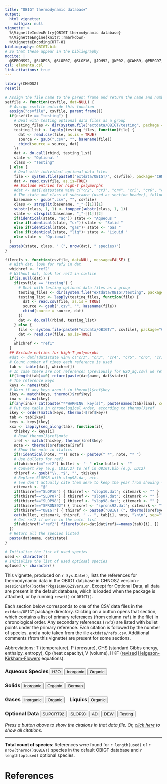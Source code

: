 ```yaml
---
title: "OBIGT thermodynamic database"
output:
  html_vignette:
    mathjax: null
vignette: >
  %\VignetteIndexEntry{OBIGT thermodynamic database}
  %\VignetteEngine{knitr::rmarkdown}
  %\VignetteEncoding{UTF-8}
bibliography: OBIGT.bib
# So that these appear in the bibliography
nocite: | 
  @SPRONS92, @SLOP98, @SLOP07, @SLOP16, @JOH92, @WP02, @CWM89, @PRPG97, @TH88, @Kul06, @Sho09, @HKF81
csl: elementa.csl
link-citations: true
---
```

<style>
/* https://css-tricks.com/hash-tag-links-padding/ */
a.anchor::before {
  display: block;
  content: " ";
  margin-top: -220px;
  height: 220px;
  visibility: hidden;
  pointer-events: none;
}
</style>
<script>
function ToggleDiv(ID) {
  var D = document.getElementById("D-" + ID);
  if (D.style.display === "none") {
    // close all divs then open this one
    CloseAllDivs();
    OpenDiv(ID);
  } else {
    // close all divs
    CloseAllDivs();
  }
}
function OpenDiv(ID) {
  // open the div
  var D = document.getElementById("D-" + ID);
  D.style.display = "block";
  // style the button
  var B = document.getElementById("B-" + ID);
  var Btext = ID.split("-")[1];
  B.innerHTML = "<b>" + Btext + "</b>";
  B.style.color = "red";
}
function CloseDiv(ID) {
  // close the div
  var D = document.getElementById("D-" + ID);
  D.style.display = "none";
  // style the button
  var B = document.getElementById("B-" + ID);
  var Btext = ID.split("-")[1];
  B.innerHTML = Btext;
  B.style.color = "black";
}
function OpenAllDivs() {
  OpenDiv("aqueous-H2O");
  OpenDiv("aqueous-inorganic");
  OpenDiv("aqueous-organic");
  OpenDiv("solid-inorganic");
  OpenDiv("solid-organic");
  OpenDiv("solid-Berman");
  OpenDiv("gas-inorganic");
  OpenDiv("gas-organic");
  OpenDiv("liquid-organic");
  OpenDiv("optional-SUPCRT92");
  OpenDiv("optional-SLOP98");
  OpenDiv("optional-AD");
  OpenDiv("optional-DEW");
  OpenDiv("optional-Testing");
  // change the footer message
  document.getElementById("footer").style.display = "none";
  document.getElementById("all-open").style.display = "block";
}
function CloseAllDivs() {
  CloseDiv("aqueous-H2O");
  CloseDiv("aqueous-inorganic");
  CloseDiv("aqueous-organic");
  CloseDiv("solid-inorganic");
  CloseDiv("solid-organic");
  CloseDiv("solid-Berman");
  CloseDiv("gas-inorganic");
  CloseDiv("gas-organic");
  CloseDiv("liquid-organic");
  CloseDiv("optional-SUPCRT92");
  CloseDiv("optional-SLOP98");
  CloseDiv("optional-AD");
  CloseDiv("optional-DEW");
  CloseDiv("optional-Testing");
  // change the footer message
  document.getElementById("footer").style.display = "block";
  document.getElementById("all-open").style.display = "none";
}
</script>

```r
library(CHNOSZ)
reset()
```

```r
# Assign the file name to the parent frame and return the name and number of species
setfile <- function(csvfile, dat=NULL) {
  # Assign csvfile outside this function
  assign("csvfile", csvfile, parent.frame())
  if(csvfile == "testing") {
    # Deal with testing optional data files as a group
    testing_files <- dir(system.file("extdata/OBIGT/testing", package = "CHNOSZ"), full.names = TRUE)
    testing_list <- lapply(testing_files, function(file) {
      dat <- read.csv(file, as.is = TRUE)
      source <- gsub(".csv", "", basename(file))
      cbind(source = source, dat)
    })
    dat <- do.call(rbind, testing_list)
    state <- "Optional "
    class <- "Testing"
  } else {
    # Deal with individual optional data files
    file <- system.file(paste0("extdata/OBIGT/", csvfile), package="CHNOSZ")
    dat <- read.csv(file, as.is=TRUE)
    ## Exclude entries for high-T polymorphs
    #dat <- dat[!dat$state %in% c("cr2", "cr3", "cr4", "cr5", "cr6", "cr7", "cr8", "cr9"), ]
    # The state and class of substance (used as section header), followed by number of species
    basename <- gsub(".csv", "", csvfile)
    class <- strsplit(basename, "_")[[1]][1]
    substr(class, 1, 1) <- toupper(substr(class, 1, 1))
    state <- strsplit(basename, "_")[[1]][2]
    if(identical(state, "aq")) state <- "Aqueous "
    else if(identical(state, "cr")) state <- "Solid "
    else if(identical(state, "gas")) state <- "Gas "
    else if(identical(state, "liq")) state <- "Liquid "
    else state <- "Optional "
  }
  paste0(state, class, " (", nrow(dat), " species)")
}
```

```r
filerefs <- function(csvfile, dat=NULL, message=FALSE) {
  # With dat, look for ref2 in dat
  whichref <- "ref2"
  # Without dat, look for ref1 in csvfile
  if(is.null(dat)) {
    if(csvfile == "testing") {
      # Deal with testing optional data files as a group
      testing_files <- dir(system.file("extdata/OBIGT/testing", package = "CHNOSZ"), full.names = TRUE)
      testing_list <- lapply(testing_files, function(file) {
        dat <- read.csv(file, as.is = TRUE)
        source <- gsub(".csv", "", basename(file))
        cbind(source = source, dat)
      })
      dat <- do.call(rbind, testing_list)
    } else {
      file <- system.file(paste0("extdata/OBIGT/", csvfile), package="CHNOSZ")
      dat <- read.csv(file, as.is=TRUE)
    }
    whichref <- "ref1"
  }
  ## Exclude entries for high-T polymorphs
  #dat <- dat[!dat$state %in% c("cr2", "cr3", "cr4", "cr5", "cr6", "cr7", "cr8", "cr9"), ]
  # Count number of times each reference is used
  tab <- table(dat[, whichref])
  # In case there are not references (previously for H2O_aq.csv) we return the species here
  if(length(tab)==0) return(paste(dat$name, dat$state))
  # The reference keys
  keys <- names(tab)
  # Warn if any keys aren't in thermo()$ref$key
  ikey <- match(keys, thermo()$ref$key)
  ina <- is.na(ikey)
  if(any(ina)) cat(paste("**WARNING: key(s)", paste(names(tab)[ina], collapse=" "), "not found in `thermo()$ref$key`**\n\n"))
  # Put the table in chronological order, according to thermo()$ref
  ikey <- order(match(keys, thermo()$ref$key))
  tab <- tab[ikey]
  keys <- keys[ikey]
  xxx <- lapply(seq_along(tab), function(i){
    thiskey <- keys[i]
    # Read thermo()$ref$note
    iref <- match(thiskey, thermo()$ref$key)
    note <- thermo()$ref$note[iref]
    # Show the note in italics
    if(!identical(note, "")) note <- paste0(" *", note, "* ")
    # Use bullets for ref2
    if(whichref=="ref2") bullet <- "- " else bullet <- ""
    # Convert key (e.g. LD12.2) to ref in OBIGT.bib (e.g. LD12)
    thisref <- gsub("\\..*$", "", thiskey)
    # Replace SLOP98 with slop98.dat, etc.
    # (we don't actually cite them here to keep the year from showing -- it's annoying to see e.g. "slop98.dat (1998)")
    citemark <- "@"
    if(thisref=="SLOP16") { thisref <- "slop16.dat"; citemark <- "" }
    if(thisref=="SLOP07") { thisref <- "slop07.dat"; citemark <- "" }
    if(thisref=="SLOP98") { thisref <- "slop98.dat"; citemark <- "" }
    if(thisref=="SPRONS92") { thisref <- "sprons92.dat"; citemark <- "" }
    if(thisref=="OBIGT") { thisref <- paste0("OBIGT (", thermo()$ref$year[iref], ")"); citemark <- "" }
    cat(bullet, citemark, thisref, " -- ", tab[i], note, "\n\n", sep="")
    # Get ref2 if we're in the outer list
    if(whichref!="ref2") filerefs(dat=dat[dat$ref1==names(tab)[i], ])
  })
  # Return all the species listed
  paste(dat$name, dat$state)
}
```

```r
# Initialize the list of used species
used <- character()
# Initialize the list of used optional species
optused <- character()
```

This vignette, produced on `r Sys.Date()`, lists the references for thermodynamic data in the OBIGT database in CHNOSZ version `r sessionInfo()$otherPkgs$CHNOSZ$Version`.
Except for Optional Data, all data are present in the default database, which is loaded when the package is attached, or by running `reset()` or `OBIGT()`.

Each section below corresponds to one of the CSV data files in the `extdata/OBIGT` package directory.
Clicking on a button opens that section, which contains a list of primary references (from column `ref1` in the file) in chronological order.
Any secondary references (`ref2`) are listed with bullet points under the primary reference.
Each citation is followed by the number of species, and a note taken from the file `extdata/refs.csv`.
Additional comments (from this vignette) are present for some sections.

Abbreviations: T (temperature), P (pressure), GHS (standard Gibbs energy, enthalpy, entropy), Cp (heat capacity), V (volume), HKF (<abbr title="Tanger and Helgeson, 1988">revised</abbr> <abbr title="Helgeson et al., 1981">Helgeson-Kirkham-Flowers</abbr> equations).

<!-- All buttons at top -->

### Aqueous Species <button id="B-aqueous-H2O" onclick='ToggleDiv("aqueous-H2O")'>H2O</button> <button id="B-aqueous-inorganic" onclick='ToggleDiv("aqueous-inorganic")'>Inorganic</button> <button id="B-aqueous-organic" onclick='ToggleDiv("aqueous-organic")'>Organic</button>

### Solids <button id="B-solid-inorganic" onclick='ToggleDiv("solid-inorganic")'>Inorganic</button> <button id="B-solid-organic" onclick='ToggleDiv("solid-organic")'>Organic</button> <button id="B-solid-Berman" onclick='ToggleDiv("solid-Berman")'>Berman</button>

### Gases <button id="B-gas-inorganic" onclick='ToggleDiv("gas-inorganic")'>Inorganic</button> <button id="B-gas-organic" onclick='ToggleDiv("gas-organic")'>Organic</button> &nbsp;&nbsp;&nbsp;Liquids <button id="B-liquid-organic" onclick='ToggleDiv("liquid-organic")'>Organic</button>

### Optional Data <button id="B-optional-SUPCRT92" onclick='ToggleDiv("optional-SUPCRT92")'>SUPCRT92</button> <button id="B-optional-SLOP98" onclick='ToggleDiv("optional-SLOP98")'>SLOP98</button> <button id="B-optional-AD" onclick='ToggleDiv("optional-AD")'>AD</button> <button id="B-optional-DEW" onclick='ToggleDiv("optional-DEW")'>DEW</button> <button id="B-optional-Testing" onclick='ToggleDiv("optional-Testing")'>Testing</button>

<!-- Normal or "all open" footer message --> 

<div id="footer" style="display: block">
*Press a button above to show the citations in that data file.*
*Or, <a href = "#showall" onclick='OpenAllDivs()'>click here</a> to show all citations.*
</div>

<div id="all-open" style="display: none">
*Showing citations in all data files.*
*Press any button above to hide them.*
</div>

<!-- Aqueous species divs -->

<div id="D-aqueous-H2O" style="display: none">
## <a id="aqueous-H2O" class="anchor"></a> `r setfile("H2O_aq.csv")`
```r
used <- c(used, filerefs(csvfile))
```

This file contains H<sub>2</sub>O, *e*<sup>-</sup>, and H<sup>+</sup>.
The properties of H<sub>2</sub>O are listed as NA; CHNOSZ calculates its properties using a Fortran subroutine taken from SUPRCT92 ([Johnson et al., 1992](https://doi.org/10.1016/0098-3004(92)90029-Q)) (default) or using the IAPWS-95 equations ([Wagner and Pruß, 2002](https://doi.org/10.1063/1.1461829)) or the Deep Earth Water (DEW) model ([Sverjensky et al., 2014](https://doi.org/10.1016/j.gca.2013.12.019)).

By convention, the standard Gibbs energy of formation, entropy, and heat capacity of the aqueous proton (H<sup>+</sup>) are 0 at all *T* and *P* ([e.g. Cox et al., 1989](https://www.worldcat.org/oclc/18559968)).
The formation reaction of the proton can be expressed as &frac12;H<sub>2,(*g*)</sub> + Z = H<sup>+</sup>, where Z is the "element" of positive charge.
Because the conventional standard Gibbs energy of this reaction is 0 at all *T*, the standard entropy of the reaction is also constrained to be zero (cf. Puigdomenech et al., 1997).
Therefore, the "element" of positive charge (Z) has zero thermodynamic properties except for an entropy, *S*°<sub>*T*<sub>r</sub></sub>, that is negative one-half that of H<sub>2,(*g*)</sub>.
The standard entropy of the aqueous electron, which is a solely a pseudospecies defined by *e*<sup>-</sup> = -Z, is opposite that of Z.

Likewise, [GEM-Selektor](http://gems.web.psi.ch/) defines "independent components" to be stoichiometric units usually consisting of elements and charge; the latter, [which is named Zz](http://gems.web.psi.ch/tests/TestNaCl-dep.html) and has a standard molal entropy of -65.34 J/mol/K and heat capacity of -14.418 J/mol/K (negative one-half those of gaseous hydrogen), is negated in the formula of the fictive "aqueous electron" ([Kulik, 2006](https://doi.org/10.1016/j.chemgeo.2005.08.014)).

Despite these considerations, the final column of the thermodynamic database (`thermo()$OBIGT`) lists a charge of "0" for both the aqueous proton and electron.
Data in this this column are used in CHNOSZ only to specify the charge that is input to the "*g*-function" ([Tanger and Helgeson, 1988](https://doi.org/10.2475/ajs.288.1.19); [Shock and Helgeson, 1988](https://doi.org/10.1016/0016-7037(88)90181-0)).
Setting it to zero prevents activation of the *g*-function, which would result in non-zero contributions to thermodynamic properties, conflicting with the conventions mentioned above.
All other calculations in CHNOSZ obtain the elemental makeup, including the correct charge for the species, by parsing the chemical formulas stored in the database.
</div>

<div id="D-aqueous-inorganic" style="display: none">
## <a id="aqueous-inorganic" class="anchor"></a> `r setfile("inorganic_aq.csv")`

```r
```
</div>

<div id="D-aqueous-organic" style="display: none">
## <a id="aqueous-organic" class="anchor"></a> `r setfile("organic_aq.csv")`
Charged amino acid sidechain groups have a Z parameter that is tabulated as zero; their chemical formulas indicate the correct charge.
Non-zero values of Z would yield derivatives of the omega parameter (&omega;) in the revised HKF equations of state for the cations and anions *that are not opposites of each other*.
This would be incompatible with group additivity of cations and anions to give a neutral species, for which the derivatives of &omega; are taken to be zero (cf. [Dick et al., 2006](https://doi.org/10.5194/bg-3-311-2006)).

```r
```
</div>

<!-- Solid species divs --> 

<div id="D-solid-inorganic" style="display: none">
## <a id="solid-inorganic" class="anchor"></a> `r setfile("inorganic_cr.csv")`
Chamosite,7A and witherite were present in sprons92.dat but not in slop98.dat or later files, and are not included in CHNOSZ.
The source of parameters used here for goethite is different from that in the slop files ([Shock, 2009](https://doi.org/10.2113/gsecongeo.104.8.1235)).

```r
```
</div>

<div id="D-solid-organic" style="display: none">
## <a id="solid-organic" class="anchor"></a> `r setfile("organic_cr.csv")`

```r
```
</div>

<div id="D-solid-Berman" style="display: none">
## <a id="solid-Berman" class="anchor"></a> `r setfile("Berman_cr.csv")`
This file gives the identifiying information for minerals whose properties are calculated using the formulation of [Berman (1988)](https://doi.org/10.1093/petrology/29.2.445).
Thermodynamic properties for these minerals are listed as NA in `thermo()$OBIGT`; the actual data are stored separately, as CSV files in `extdata/Berman/*.csv`.

```r
```
</div>

<!-- Gas species divs --> 

<div id="D-gas-inorganic" style="display: none">
## <a id="gas-inorganic" class="anchor"></a> `r setfile("inorganic_gas.csv")`

```r
```
</div>

<div id="D-gas-organic" style="display: none">
## <a id="gas-organic" class="anchor"></a> `r setfile("organic_gas.csv")`

```r
```
</div>

<!-- Liquid species divs --> 

<div id="D-liquid-organic" style="display: none">
## <a id="liquid-organic" class="anchor"></a> `r setfile("organic_liq.csv")`

```r
```
</div>

<!-- Optional species divs --> 

<div id="D-optional-SUPCRT92" style="display: none">
## <a id="optional-SUPCRT92" class="anchor"></a> `r setfile("SUPCRT92.csv")`
These minerals and aqueous species, taken from the SUPCRT92 database, were present in earlier versions of CHNOSZ but have since been superseded by @Ber88 (minerals) and @NA03 (H<sub>2</sub>AsO<sub>3</sub><sup>-</sup>).
The thermodynamic properties and parameters are kept here as optional data for reproducing published calculations and making comparisons with newer data.
The minerals here include all of the silicates and Al-bearing minerals from @HDNB78, as well as calcite, dolomite, hematite, and magnetite.
Use `add.OBIGT("SUPCRT92")` to load the data.

**NOTE:** Other minerals from SUPCRT92, including native elements, sulfides, halides, sulfates, and selected carbonates and oxides that do not duplicate those in the Berman dataset, are still present in the default database (**inorganic_cr.csv**).

```r
optused <- c(optused, filerefs(csvfile))
```
</div>

<div id="D-optional-SLOP98" style="display: none">
## <a id="optional-SLOP98" class="anchor"></a> `r setfile("SLOP98.csv")`
These species, which were taken from or are linked to slop98.dat (or later versions) and were present in earlier versions of CHNOSZ, have been replaced by or are incompatible with species currently in the default database, including aqueous Al species [@TS01], As species [@NA03], Au, Ag, and Cu species [@AZ01; @AZ10], Pd species [@TBZ+13], Zn species [@AT14], Pt species [@TBB15], Nb species [@AKK+20], and CoCl<sub>2</sub><sup>+</sup> [@LBT+11].

Except for HUO<sub>4</sub><sup>-</sup>, aqueous uranium species from @SSB97 have been moved here to avoid possible inconsistencies with uranyl complexes from @MBA+24.

Use `add.OBIGT("SLOP98")` to load the data.

**NOTE:** Many other species found in slop98.dat and later versions are still present in the default database.

```r
```
</div>

<div id="D-optional-AD" style="display: none">
## <a id="optional-AD" class="anchor"></a> `r setfile("AD.csv")`
This file has parameters for aqueous nonelectrolytes in the Akinfiev-Diamond model [@AD03].
Use `add.OBIGT("AD")` to load the data; see `demo(AD)` for an example.

```r
```
</div>

<div id="D-optional-DEW" style="display: none">
## <a id="optional-DEW" class="anchor"></a> `r setfile("DEW.csv")`
The Deep Earth Water (DEW) model extends the applicability of the revised HKF equations of state to 60 kbar.
Accuracy of the thermodynamic calculations at these conditions is improved by revised correlations for the <i>a</i><sub>1</sub> HKF parameter, as described by [Sverjensky et al. (2014)](https://doi.org/10.1016/j.gca.2013.12.019).
The thermodynamic parameters for species were taken from the May 2017 and January 2019 versions of the DEW spreadsheet.
The following species are present in the spreadsheet, but are not used here because the parameters are unchanged from the default database in CHNOSZ: B(OH)<sub>3</sub>, Br<sup>-</sup>, Ca<sup>+2</sup>, Cl<sup>-</sup>, Cs<sup>+</sup>, F<sup>-</sup>, H<sup>+</sup>, H<sub>2</sub>, He, I<sup>-</sup>, K<sup>+</sup>, Kr, Li<sup>+</sup>, Mg<sup>+2</sup>, Na<sup>+</sup>, Ne, O<sub>2</sub>, Rb<sup>+</sup>, Rn, SO<sub>4</sub><sup>-2</sup>.

Besides using `add.OBIGT("DEW")` to load these data, you should also run `water("DEW")` to activate the DEW equations in CHNOSZ.
See `demo(DEW)` for some examples.

Most of the comments below were transcribed from the DEW spreadsheet. (Comments in parentheses were added by JMD.)

```r
```
</div>

<div id="D-optional-Testing" style="display: none">
## <a id="optional-Testing" class="anchor"></a> `r setfile("testing")`

These are optional data files used for testing purposes.
Load the data with e.g. `add.OBIGT("GEMSFIT")`.

<h3>SiO2</h3>

Aqueous SiO<sub>2</sub> from @AS04 and HSiO<sub>3</sub><sup>-</sup> modified to be consistent with it.
This file also has H<sub>4</sub>SiO<sub>4</sub> from an earlier publication [@Ste01] that is roughly consistent with the SiO<sub>2</sub> here.
See `demo(aluminum)` and the vignette [<span style="color:blue">*Regressing thermodynamic data*</span>](eos-regress.html) for examples.

<h3>GEMSFIT</h3>

Internally consistent dataset for aqueous species in the system Ca-Mg-Na-K-Al-Si-O-H-C-Cl obtained with the [GEMSFIT](https://doi.org/10.1016/j.apgeochem.2014.10.013) package [@MWKH16;@MWKL17].

<h3>IGEM</h3>

Updates for Au and Cu complexes and SO<sub>4</sub><sup>-2</sup>-bearing species from researchers at the Institute of Geology of Ore Deposits, Petrography, Mineralogy, and Geochemistry, Russian Academy of Sciences (IGEM RAS) [@AZ23;@TTA+23;@TAT+24;@TAZ24].

<h3>Sandia</h3>

Model for the Mg(OH)<sub>2</sub>-MgCl<sub>2</sub>-H<sub>2</sub>O system at 25 to 150 &deg;C from researchers at Sandia National Laboratories [@KBJ24].

<h3>Citations</h3>

```r
```
</div>

<hr>

<b>Total count of species</b>: References were found for `r length(used)` of `r nrow(thermo()$OBIGT)` species in the default OBIGT database and `r length(optused)` optional species.

# References

<script>
// Open button corresponding to hash target in URL 20200703
// Keep this at the end of the body:
// https://stackoverflow.com/questions/9899372/pure-javascript-equivalent-of-jquerys-ready-how-to-call-a-function-when-t
  var url = window.location.href;
  if (url.indexOf("#") > 0) {
    var activeButton = url.substring(url.indexOf("#") + 1);
    if(activeButton == "showall") {
      OpenAllDivs();
      // hide the footer message
      document.getElementById("footer").style.display = "none";
    } else {
      OpenDiv(activeButton);
    }
    // https://stackoverflow.com/questions/3163615/how-to-scroll-html-page-to-given-anchor
    location.hash = "#" + activeButton;
  }
</script>

